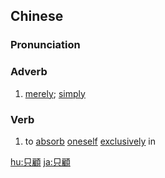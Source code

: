 {{also|只顾}}
==Chinese==
{{zh-forms|s=只顾}}

===Pronunciation===
{{zh-pron
|m=zhǐgù
|c=zi2 gu3
|h=pfs=chṳ́-ku
|mn=qz,xm,zz:chí-kò͘
|cat=adv,v
}}

===Adverb===
{{zh-adv}}

# {{lb|zh|Advanced Mandarin}} [[merely]]; [[simply]]

===Verb===
{{zh-verb}}

# {{lb|zh|Advanced Mandarin}} to [[absorb]] [[oneself]] [[exclusively]] in

[[hu:只顧]]
[[ja:只顧]]